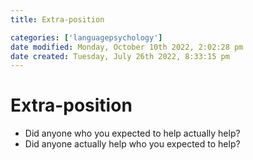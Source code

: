 ```yaml
---
title: Extra-position

categories: ['languagepsychology']
date modified: Monday, October 10th 2022, 2:02:28 pm
date created: Tuesday, July 26th 2022, 8:33:15 pm
---
```


# Extra-position
- Did anyone who you expected to help actually help?
- Did anyone actually help who you expected to help?



